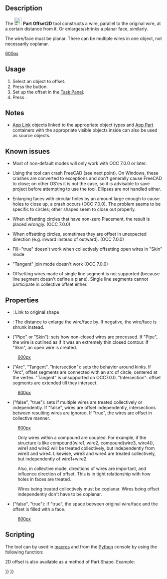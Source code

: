 <languages/>
<translate>

<!--T:55-->
{{Docnav
|[[Part_Offset|Offset]]
|[[Part_Thickness|Thickness]]
|[[Part_Workbench|Part]]
|IconL=Part_Offset.svg
|IconR=Part_Thickness.svg
|IconC=Workbench_Part.svg
}}

<!--T:23-->
{{GuiCommand
|Name=Part Offset2D
|MenuLocation=Part → 2D Offset
|Workbenches=[[Part_Workbench|Part]]
|Version=0.17
|SeeAlso=[[Part_Offset|Part Offset 3D]], [[Part_Thickness|Part Thickness]], [[Draft_Offset|Draft Offset]]
}}

==Description== <!--T:60-->

<!--T:25-->
The [[Image:Part_Offset2D.svg|24px]] '''Part Offset2D''' tool constructs a wire, parallel to the original wire, at a certain distance from it. Or enlarges/shrinks a planar face, similarly.

<!--T:26-->
The wire/face must be planar. There can be multiple wires in one object, not necessarily coplanar. 

</translate>
[[image:Part Offset2D Demo.png|600px]]
<translate>

==Usage== <!--T:61-->

<!--T:27-->
# Select an object to offset.
# Press the {{Button|[[Image:Part_Offset2D.svg|16px]] [[Part_Offset2D|2D Offset]]}} button.
# Set up the offset in the [[Task_panel|Task Panel]].
# Press {{Button|OK}}.

==Notes== <!--T:62-->

<!--T:63-->
* [[App_Link|App Link]] objects linked to the appropriate object types and [[App_Part|App Part]] containers with the appropriate visible objects inside can also be used as source objects. {{Version|0.20}}

==Known issues== <!--T:43-->

<!--T:54-->
* Most of non-default modes will only work with OCC 7.0.0 or later.

<!--T:44-->
* Using the tool can crash FreeCAD (see next point). On Windows, these crashes are converted to exceptions and don't generally cause FreeCAD to close; on other OS'es it is not the case, so it is advisable to save project before attempting to use the tool. Ellipses are not handled either. 

<!--T:45-->
* Enlarging faces with circular holes by an amount large enough to cause holes to close up, a crash occurs (OCC 7.0.0). The problem seems to be specific to circles; other shapes seem to close out properly. 

<!--T:46-->
* When offsetting circles that have non-zero Placement, the result is placed wrongly. (OCC 7.0.0)

<!--T:47-->
* When offsetting circles, sometimes they are offset in unexpected direction (e.g. inward instead of outward). (OCC 7.0.0)

<!--T:48-->
* Fill="true" doesn't work when collectively offsetting open wires in "Skin" mode

<!--T:49-->
* "Tangent" join mode doesn't work (OCC 7.0.0)

<!--T:50-->
* Offsetting wires made of single line segment is not supported (because line segment doesn't define a plane). Single line segments cannot participate in collective offset either.

==Properties== <!--T:29-->

<!--T:30-->
* {{PropertyData|Source}}: Link to original shape

<!--T:31-->
* {{PropertyData|Value}}: The distance to enlarge the wire/face by. If negative, the wire/face is shrunk instead.

<!--T:32-->
* {{PropertyData|Mode}} ("Pipe" or "Skin"): sets how non-closed wires are processed. If "Pipe", the wire is outlined as if it was an extremely thin closed contour. If "Skin", an open wire is created.

</translate>
:[[image:Part Offset2D Mode.png|600px]]
<translate>

<!--T:34-->
* {{PropertyData|Join}} ("Arc", "Tangent", "Intersection"): sets the behavior around kinks. If "Arc", offset segments are connected with an arc of circle, centered at the vertex. "Tangent" is unsupported on OCC7.0.0. "Intersection": offset segments are extended till they intersect.

</translate>
:[[image:Part Offset2D Join.png|600px]]
<translate>

<!--T:36-->
* {{PropertyData|Intersection}} ("false", "true"): sets if multiple wires are treated collectively or independently. If "false", wires are offset independently, intersections between resulting wires are ignored. If "true", the wires are offset in collective manner. 

</translate>
:[[image:Part Offset2D Intersection.png|600px]]
<translate>

<!--T:38-->
:Only wires within a compound are coupled. For example, if the structure is like compound(wire1, wire2, compound(wire3, wire4)), wire1 and wire2 will be treated collectively, but independently from wire3 and wire4. Likewise, wire3 and wire4 are treated collectively, but independently of wire1+wire2. 

<!--T:39-->
:Also, in collective mode, directions of wires are important, and influence direction of offset. This is in tight relationship with how holes in faces are treated.

<!--T:40-->
:Wires being treated collectively must be coplanar. Wires being offset independently don't have to be coplanar.

<!--T:41-->
* {{PropertyData|Fill}} ("false", "true"): if "true", the space between original wire/face and the offset is filled with a face.

</translate>
:[[image:Part Offset2D Fill.png|600px]]
<translate>

==Scripting== <!--T:51-->

<!--T:52-->
The tool can by used in [[Macros|macros]] and from the [[Python|Python]] console by using the following function:
</translate>
{{code|code=
f = App.ActiveDocument.addObject("Part::Offset2D", "Offset2D")
f.Source =  #some object
f.Value = 10.0
}}
<translate>

<!--T:53-->
2D offset is also available as a method of Part.Shape. Example:
</translate>
{{code|code=
import Part
circle = Part.Circle().toShape()
enlarged_circle = circle.makeOffset2D(10.0)
Part.show(circle)
Part.show(enlarged_circle)
# makeOffset2D(offset, join = 0, fill = False, openResult = false, intersection = false)
# 
# * offset: distance to expand the shape by. 
# 
# * join: method of offsetting non-tangent joints. 0 = arcs, 1 = tangent, 2 =
# intersection
# 
# * fill: if true, the output is a face filling the space covered by offset. If
# false, the output is a wire/face.
# 
# * openResult: True for "Skin" mode; False for Pipe mode. 
# 
# * intersection: collective offset
# 
# Returns: result of offsetting (wire or face or compound of those). Compounding
# structure follows that of source shape.
}}
<translate>


<!--T:59-->
{{Docnav
|[[Part_Offset|Offset]]
|[[Part_Thickness|Thickness]]
|[[Part_Workbench|Part]]
|IconL=Part_Offset.svg
|IconR=Part_Thickness.svg
|IconC=Workbench_Part.svg
}}

</translate>
{{Part Tools navi{{#translation:}}}}
{{Userdocnavi{{#translation:}}}}
{{clear}}